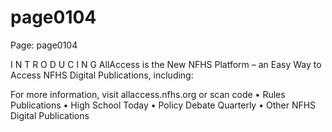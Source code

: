 
# page0104

Page: page0104

I N T R O D U C I N G AllAccess is the New NFHS Platform – an Easy Way to Access NFHS Digital Publications, including:

For more information, visit allaccess.nfhs.org or scan code • Rules Publications • High School Today • Policy Debate Quarterly • Other NFHS Digital Publications
  